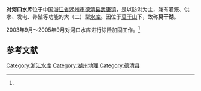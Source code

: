 {{Infobox Reservoir | 
|name                     = 对河口水库
|nickname                 = 莫干湖
|image                    = 
|image_caption            = 
|map                      = 
|map_caption              = 
|pushpin_map              = China
|pushpin_map_caption      = 对河口水库在中国的位置
|code                     = BFJ43100202
|class                    = 大（二）型[[水库|水库]]
|location_of_reservoir    = [[浙江省|浙江省]][[湖州市|湖州市]][[德清县|德清县]][[武康镇|武康镇]]
|location_of_dam          = 
|inflow                   = [[余英溪|余英溪]]（[[东苕溪|东苕溪]]支流）
|outflow                  = 
|catchment_area           = 148.7
|reservoir_area           = 
|mean_depth               = 
|maximum_depth            = 
|flood_level              = 
|normal_water_level       = 
|dead_water_level         = 
|water_quality            = 
|island                   = 
|maximum_storage_capacity = 1.47亿
|normal_storage_capacity  = 
|dead_storage_capacity    = 
|type_of_dam              = 
|elevation_of_dam         = 
|height_of_dam            = 
|length_of_dam            = 
|width_of_dam             = 
|installed_capacity       = 2185KW
|irrigated_area           = 
|start                    = 1958年
|complete                 = 1964年
|cost                     = 
|emigrate                 = 
|latd = 30
|latm = 31
|lats = 44
|latNS = N
|longd = 119
|longm = 53
|longs = 32
|longEW = E
|website = http://sk.dqwater.gov.cn/
|footnotes = <ref>[http://www.tsdh.net/水利文献汇编/PDF文档/中国水库名称代码.pdf 中国水库名称代码]{{dead link|date=2017年12月 |bot=InternetArchiveBot |fix-attempted=yes }}</ref><ref name="简介">[http://sk.dqwater.gov.cn/show.asp?newsid=326 对河口水库简介]{{dead link|date=2017年12月 |bot=InternetArchiveBot |fix-attempted=yes }}</ref> 
}}
'''对河口水库'''位于中国[[浙江省|浙江省]][[湖州市|湖州市]][[德清县|德清县]][[武康镇|武康镇]]，是以防洪为主，兼有灌溉、供水、发电、养殖等功能的大（二）型[[水库|水库]]。因位于[[莫干山|莫干山]]下，故称'''莫干湖'''。

2003年9月～2005年9月对河口水库进行除险加固工作。<ref name="简介"/>

==参考文献==
{{reflist}}
{{Reservoirs of Zhejiang}}
{{DEFAULTSORT:D对}}
[[Category:浙江水库|Category:浙江水库]]
[[Category:湖州地理|Category:湖州地理]]
[[Category:德清县|Category:德清县]]